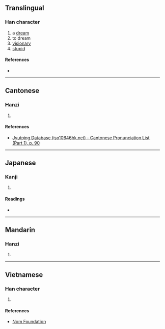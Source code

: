 {{character info}}
==Translingual==

===Han character===
{{Han char|rn=36|rad=夕|as=11|sn=14|four=|canj=YIWN|ids=⿱𠫓⿳罒冖夕}}

# a [[dream]]
# to dream
# [[visionary]]
# [[stupid]]

====References====
* {{Han ref|kx=0247.170|dkj=05803|hdz=20866.080|uh=5923|ud=22819}}

----

==Cantonese==

===Hanzi===
{{yue-hanzi|jyut=[[mung6]]|y=mung6}}

# {{rfdef|yue|sort=夕11}}

====References====
* [http://www.iso10646hk.net/jp/document/download.jsp Jyutping Database (iso10646hk.net) - Cantonese Pronunciation List (Part 1), p. 90]

----

==Japanese==

===Kanji===
{{ja-kanji|grade=|rs=夕11}}

# {{rfdef|ja|sort=夕11}}

====Readings====
* {{ja-readings|on=ぼう, む|kun=ゆめ, ゆめ-みる, くら-い}}

----

==Mandarin==

===Hanzi===
{{cmn-hanzi|pin=[[mèng]] ([[meng4]]), [[dài]] ([[dai4]]), [[tài]] ([[tai4]])|wg=meng<sup>4</sup>, tai<sup>4</sup>, t'ai<sup>4</sup>}}

# {{rfdef|cmn|sort=夕11}}

----

==Vietnamese==

===Han character===
{{vi-hantu|[[mọng]]|rs=夕11}}

# {{rfdef|vi|sort=夕11}}

====References====
* [http://nomfoundation.org/common/nom_details.php?codepoint=5923 Nom Foundation]